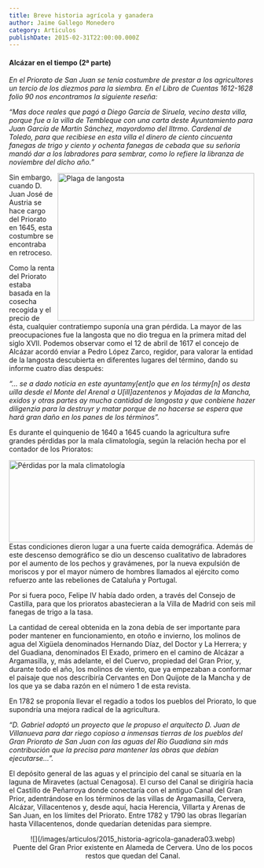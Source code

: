 ```yaml
---
title: Breve historia agrícola y ganadera
author: Jaime Gallego Monedero
category: Articulos
publishDate: 2015-02-31T22:00:00.000Z
---
```


#### Alcázar en el tiempo (2ª parte)

*En el Priorato de San Juan se tenía costumbre de prestar a los agricultores un tercio de los diezmos para la siembra. En el Libro de Cuentas 1612-1628 folio 90 nos encontramos la siguiente reseña:*

*“Mas doce reales que pagó a Diego García de Siruela, vecino desta villa, porque fue a la villa de Tembleque con una carta deste Ayuntamiento para Juan García de Martín Sánchez, mayordomo del Iltrmo. Cardenal de Toledo, para que recibiese en esta villa el dinero de ciento cincuenta fanegas de trigo y ciento y ochenta fanegas de cebada que su señoría mandó dar a los labradores para sembrar, como lo refiere la libranza de noviembre del dicho año.”*

<img src="/images/articulos/2015_historia-agricola-ganadera02.webp" alt="Plaga de langosta" width="400" height="300" style="float: right; margin:0px 5px;" />

Sin embargo, cuando D. Juan José de Austria se hace cargo del Priorato en 1645, esta costumbre se encontraba en retroceso.

Como la renta del Priorato estaba basada en la cosecha recogida y el precio de ésta, cualquier contratiempo suponía una gran pérdida. La mayor de las preocupaciones fue la langosta que no dio tregua en la primera mitad del siglo XVII. Podemos observar como el 12 de abril de 1617 el concejo de Alcázar acordó enviar a Pedro López Zarco, regidor, para valorar la entidad de la langosta descubierta en diferentes lugares del término, dando su informe cuatro días después:

*“… se a dado noticia en este ayuntamy\[ent]o que en los térmy\[n] os desta uilla desde el Monte del Arenal a U\[ill]azentenos y Mojadas de la Mancha, exidos y otras partes ay mucha cantidad de langosta y que conbiene hazer diligenzia para la destruyr y matar porque de no hacerse se espera que hará gran daño en los panes de los términos”.*

Es durante el quinquenio de 1640 a 1645 cuando la agricultura sufre grandes pérdidas por la mala climatología, según la relación hecha por el contador de los Prioratos:

<img src="/images/articulos/2015_historia-agricola-ganadera01.webp" alt="Pérdidas por la mala climatología" width="500" height="167" style="float:left;" />

Estas condiciones dieron lugar a una fuerte caída demográfica. Además de este descenso demográfico se dio un descenso cualitativo de labradores por el aumento de los pechos y gravámenes, por la nueva expulsión de moriscos y por el mayor número de hombres llamados al ejército como refuerzo ante las rebeliones de Cataluña y Portugal.

Por si fuera poco, Felipe IV había dado orden, a través del Consejo de Castilla, para que los prioratos abastecieran a la Villa de Madrid con seis mil fanegas de trigo a la tasa.

La cantidad de cereal obtenida en la zona debía de ser importante para poder mantener en funcionamiento, en otoño e invierno, los molinos de agua del Xigüela denominados Hernando Díaz, del Doctor y La Herrera; y del Guadiana, denominados El Exado, primero en el camino de Alcázar a Argamasilla, y, más adelante, el del Cuervo, propiedad del Gran Prior, y, durante todo el año, los molinos de viento, que ya empezaban a conformar el paisaje que nos describiría Cervantes en Don Quijote de la Mancha y de los que ya se daba razón en el número 1 de esta revista.

En 1782 se proponía llevar el regadío a todos los pueblos del Priorato, lo que supondría una mejora radical de la agricultura.

*“D. Gabriel adoptó un proyecto que le propuso el arquitecto D. Juan de Villanueva para dar riego copioso a inmensas tierras de los pueblos del Gran Priorato de San Juan con las aguas del Río Guadiana sin más contribución que la precisa para mantener las obras que debían ejecutarse…”.*

El depósito general de las aguas y el principio del canal se situaría en la laguna de Miravetes (actual Cenagosa). El curso del Canal se dirigiría hacia el Castillo de Peñarroya donde conectaría con el antiguo Canal del Gran Prior, adentrándose en los términos de las villas de Argamasilla, Cervera, Alcázar, Villacentenos y, desde aquí, hacia Herencia, Villarta y Arenas de San Juan, en los límites del Priorato. Entre 1782 y 1790 las obras llegarían hasta Villacentenos, donde quedarían detenidas para siempre.

<center>![](/images/articulos/2015_historia-agricola-ganadera03.webp)<figcaption class='text-sm'>Puente del Gran Prior existente en Alameda de Cervera. Uno de los pocos restos que quedan del Canal.</figcaption></center>
